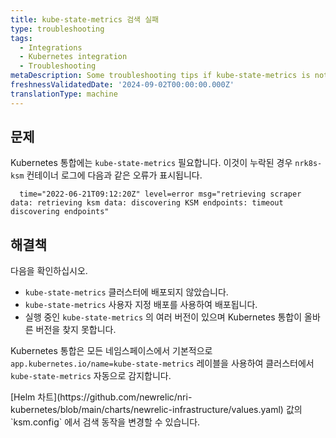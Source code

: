 ```yaml
---
title: kube-state-metrics 검색 실패
type: troubleshooting
tags:
  - Integrations
  - Kubernetes integration
  - Troubleshooting
metaDescription: Some troubleshooting tips if kube-state-metrics is not found.
freshnessValidatedDate: '2024-09-02T00:00:00.000Z'
translationType: machine
---
```


## 문제

Kubernetes 통합에는 `kube-state-metrics` 필요합니다. 이것이 누락된 경우 `nrk8s-ksm` 컨테이너 로그에 다음과 같은 오류가 표시됩니다.

```shell
  time="2022-06-21T09:12:20Z" level=error msg="retrieving scraper data: retrieving ksm data: discovering KSM endpoints: timeout discovering endpoints"
```

## 해결책

다음을 확인하십시오.

* `kube-state-metrics` 클러스터에 배포되지 않았습니다.
* `kube-state-metrics` 사용자 지정 배포를 사용하여 배포됩니다.
* 실행 중인 `kube-state-metrics` 의 여러 버전이 있으며 Kubernetes 통합이 올바른 버전을 찾지 못합니다.

Kubernetes 통합은 모든 네임스페이스에서 기본적으로 `app.kubernetes.io/name=kube-state-metrics` 레이블을 사용하여 클러스터에서 `kube-state-metrics` 자동으로 감지합니다.

<Callout variant="tip">
  [Helm 차트](https://github.com/newrelic/nri-kubernetes/blob/main/charts/newrelic-infrastructure/values.yaml) 값의 `ksm.config` 에서 검색 동작을 변경할 수 있습니다.
</Callout>